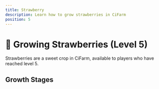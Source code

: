 ```yaml
---
title: Strawberry
description: Learn how to grow strawberries in CiFarm
position: 5
---
```



# 🍓 Growing Strawberries (Level 5)

Strawberries are a sweet crop in CiFarm, available to players who have reached level 5.

## Growth Stages

<GrowthStages cropName="strawberry" stages={5} /> 